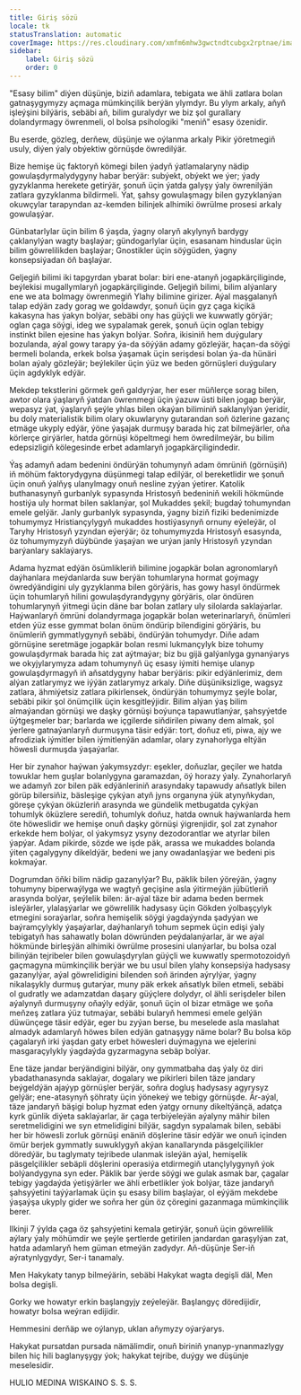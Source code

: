 ```yaml
---
title: Giriş sözü
locale: tk
statusTranslation: automatic
coverImage: https://res.cloudinary.com/xmfm6mhw3gwctndtcubgx2rptnae/image/upload/v1740337243/small_cover_educacion_fundamental_a051170f1c.webp
sidebar:
    label: Giriş sözü
    order: 0
---
```

"Esasy bilim" diýen düşünje, biziň adamlara, tebigata we ähli zatlara bolan gatnaşygymyzy açmaga mümkinçilik berýän ylymdyr. Bu ylym arkaly, aňyň işleýşini bilýäris, sebäbi aň, bilim guralydyr we biz şol gurallary dolandyrmagy öwrenmeli, ol bolsa psihologiki "meniň" esasy özenidir.

Bu eserde, gözleg, derňew, düşünje we oýlanma arkaly Pikir ýöretmegiň usuly, diýen ýaly obýektiw görnüşde öwredilýär.

Bize hemişe üç faktoryň kömegi bilen ýadyň ýatlamalaryny nädip gowulaşdyrmalydygyny habar berýär: subýekt, obýekt we ýer; ýady gyzyklanma herekete getirýär, şonuň üçin ýatda galyşy ýaly öwrenilýän zatlara gyzyklanma bildirmeli. Ýat, şahsy gowulaşmagy bilen gyzyklanýan okuwçylar tarapyndan az-kemden bilinjek alhimiki öwrülme prosesi arkaly gowulaşýar.

Günbatarlylar üçin bilim 6 ýaşda, ýagny olaryň akylynyň bardygy çaklanylýan wagty başlaýar; gündogarlylar üçin, esasanam hinduslar üçin bilim göwrelilikden başlaýar; Gnostikler üçin söýgüden, ýagny konsepsiýadan öň başlaýar.

Geljegiň bilimi iki tapgyrdan ybarat bolar: biri ene-atanyň jogapkärçiliginde, beýlekisi mugallymlaryň jogapkärçiliginde. Geljegiň bilimi, bilim alýanlary ene we ata bolmagy öwrenmegiň Ylahy bilimine girizer. Aýal maşgalanyň talap edýän zady gorag we goldawdyr, şonuň üçin gyz çaga kiçikä kakasyna has ýakyn bolýar, sebäbi ony has güýçli we kuwwatly görýär; oglan çaga söýgi, ideg we sypalamak gerek, şonuň üçin oglan tebigy instinkt bilen ejesine has ýakyn bolýar. Soňra, ikisiniň hem duýgulary bozulanda, aýal gowy tarapy ýa-da söýýän adamy gözleýär, haçan-da söýgi bermeli bolanda, erkek bolsa ýaşamak üçin serişdesi bolan ýa-da hünäri bolan aýaly gözleýär; beýlekiler üçin ýüz we beden görnüşleri duýgulary üçin agdyklyk edýär.

Mekdep tekstlerini görmek geň galdyrýar, her eser müňlerçe sorag bilen, awtor olara ýaşlaryň ýatdan öwrenmegi üçin ýazuw üsti bilen jogap berýär, wepasyz ýat, ýaşlaryň şeýle yhlas bilen okaýan biliminiň saklanylýan ýeridir, bu doly materialistik bilim olary okuwlaryny gutarandan soň özlerine gazanç etmäge ukyply edýär, ýöne ýaşajak durmuşy barada hiç zat bilmeýärler, oňa körlerçe girýärler, hatda görnüşi köpeltmegi hem öwredilmeýär, bu bilim edepsizligiň kölegesinde erbet adamlaryň jogapkärçiligindedir.

Ýaş adamyň adam bedenini öndürýän tohumynyň adam ömrüniň (görnüşiň) iň möhüm faktorydygyna düşünmegi talap edilýär, ol bereketlidir we şonuň üçin onuň ýalňyş ulanylmagy onuň nesline zyýan ýetirer. Katolik buthanasynyň gurbanlyk sypasynda Hristosyň bedeniniň wekili hökmünde hostiýa uly hormat bilen saklanýar, şol Mukaddes şekil; bugdaý tohumyndan emele gelýär. Janly gurbanlyk sypasynda, ýagny biziň fiziki bedenimizde tohumymyz Hristiançylygyň mukaddes hostiýasynyň ornuny eýeleýär, ol Taryhy Hristosyň yzyndan eýerýär; öz tohumymyzda Hristosyň esasynda, öz tohumymyzyň düýbünde ýaşaýan we urýan janly Hristosyň yzyndan barýanlary saklaýarys.

Adama hyzmat edýän ösümlikleriň bilimine jogapkär bolan agronomlaryň daýhanlara meýdanlarda suw berýän tohumlaryna hormat goýmagy öwredýändigini uly gyzyklanma bilen görýäris, has gowy hasyl öndürmek üçin tohumlaryň hilini gowulaşdyrandygyny görýäris, olar öndüren tohumlarynyň ýitmegi üçin däne bar bolan zatlary uly silolarda saklaýarlar. Haýwanlaryň ömrüni dolandyrmaga jogapkär bolan weterinarlaryň, önümleri etden ýüz esse gymmat bolan önüm öndürip bilendigini görýäris, bu önümleriň gymmatlygynyň sebäbi, öndürýän tohumydyr. Diňe adam görnüşine seretmäge jogapkär bolan resmi lukmançylyk bize tohumy gowulaşdyrmak barada hiç zat aýtmaýar; biz bu gijä galýanlyga gynanýarys we okyjylarymyza adam tohumynyň üç esasy iýmiti hemişe ulanyp gowulaşdyrmagyň iň aňsatdygyny habar berýäris: pikir edýänlerimiz, dem alýan zatlarymyz we iýýän zatlarymyz arkaly. Diňe düşüniksizlige, wagsyz zatlara, ähmiýetsiz zatlara pikirlensek, öndürýän tohumymyz şeýle bolar, sebäbi pikir şol önümçilik üçin kesgitleýjidir. Bilim alýan ýaş bilim almaýandan görnüşi we daşky görnüşi boýunça tapawutlanýar, şahsyýetde üýtgeşmeler bar; barlarda we içgilerde siňdirilen piwany dem almak, şol ýerlere gatnaýanlaryň durmuşyna täsir edýär: tort, doňuz eti, piwa, ajy we afrodiziak iýmitler bilen iýmitlenýän adamlar, olary zynahorlyga eltýän höwesli durmuşda ýaşaýarlar.

Her bir zynahor haýwan ýakymsyzdyr: eşekler, doňuzlar, geçiler we hatda towuklar hem guşlar bolanlygyna garamazdan, öý horazy ýaly. Zynahorlaryň we adamyň zor bilen päk edýänleriniň arasyndaky tapawudy aňsatlyk bilen görüp bilersiňiz, bäsleşige çykýan atyň jyns organyna ýük atynyňkydan, göreşe çykýan öküzleriň arasynda we gündelik metbugatda çykýan tohumlyk öküzlere serediň, tohumlyk doňuz, hatda ownuk haýwanlarda hem öte höweslidir we hemişe onuň daşky görnüşi ýigrenjidir, şol zat zynahor erkekde hem bolýar, ol ýakymsyz ysyny dezodorantlar we atyrlar bilen ýapýar. Adam pikirde, sözde we işde päk, arassa we mukaddes bolanda ýiten çagalygyny dikeldýär, bedeni we jany owadanlaşýar we bedeni pis kokmaýar.

Dogrumdan öňki bilim nädip gazanylýar? Bu, päklik bilen ýöreýän, ýagny tohumyny biperwaýlyga we wagtyň geçişine asla ýitirmeýän jübütleriň arasynda bolýar, şeýlelik bilen: är-aýal täze bir adama beden bermek isleýärler, ylalaşýarlar we göwrelilik hadysasy üçin Gökden ýolbaşçylyk etmegini soraýarlar, soňra hemişelik söýgi ýagdaýynda şadyýan we baýramçylykly ýaşaýarlar, daýhanlaryň tohum sepmek üçin edişi ýaly tebigatyň has sahawatly bolan döwründen peýdalanýarlar, är we aýal hökmünde birleşýän alhimiki öwrülme prosesini ulanýarlar, bu bolsa ozal bilinýän tejribeler bilen gowulaşdyrylan güýçli we kuwwatly spermotozoidyň gaçmagyna mümkinçilik berýär we bu usul bilen ylahy konsepsiýa hadysasy gazanylýar, aýal göwrelidigini bilenden soň ärinden aýrylýar, ýagny nikalaşykly durmuş gutarýar, muny päk erkek aňsatlyk bilen etmeli, sebäbi ol gudratly we adamzatdan daşary güýçlere dolydyr, ol ähli serişdeler bilen aýalynyň durmuşyny oňaýly edýär, şonuň üçin ol bizar etmäge we şoňa meňzeş zatlara ýüz tutmaýar, sebäbi bularyň hemmesi emele gelýän düwünçege täsir edýär, eger bu zyýan berse, bu meselede asla maslahat almadyk adamlaryň höwes bilen edýän gatnaşygy näme bolar? Bu bolsa köp çagalaryň irki ýaşdan gaty erbet höwesleri duýmagyna we ejelerini masgaraçylykly ýagdaýda gyzarmagyna sebäp bolýar.

Ene täze jandar berýändigini bilýär, ony gymmatbaha daş ýaly öz diri ybadathanasynda saklaýar, dogalary we pikirleri bilen täze jandary beýgeldýän ajaýyp görnüşler berýär, soňra dogluş hadysasy agyrysyz gelýär; ene-atasynyň şöhraty üçin ýönekeý we tebigy görnüşde. Är-aýal, täze jandaryň bäşigi bolup hyzmat eden ýatgy ornuny dikeltýänçä, adatça kyrk günlik diýeta saklaýarlar, är çaga terbiýeleýän aýalyny mähir bilen seretmelidigini we syn etmelidigini bilýär, sagdyn sypalamak bilen, sebäbi her bir höwesli zorluk görnüşi enäniň döşlerine täsir edýär we onuň içinden ömür berjek gymmatly suwuklygyň akýan kanallarynda päsgelçilikler döredýär, bu taglymaty tejribede ulanmak isleýän aýal, hemişelik päsgelçilikler sebäpli döşlerini operasiýa etdirmegiň utançlylygynyň ýok bolýandygyna syn eder. Päklik bar ýerde söýgi we gulak asmak bar, çagalar tebigy ýagdaýda ýetişýärler we ähli erbetlikler ýok bolýar, täze jandaryň şahsyýetini taýýarlamak üçin şu esasy bilim başlaýar, ol eýýäm mekdebe ýaşaýşa ukyply gider we soňra her gün öz çöregini gazanmaga mümkinçilik berer.

Ilkinji 7 ýylda çaga öz şahsyýetini kemala getirýär, şonuň üçin göwrelilik aýlary ýaly möhümdir we şeýle şertlerde getirilen jandardan garaşylýan zat, hatda adamlaryň hem güman etmeýän zadydyr. Aň-düşünje Ser-iň aýratynlygydyr, Ser-i tanamaly.

Men Hakykaty tanyp bilmeýärin, sebäbi Hakykat wagta degişli däl, Men bolsa degişli.

Gorky we howatyr erkin başlangyjy zeýeleýär. Başlangyç döredijidir, howatyr bolsa weýran edijidir.

Hemmesini derňäp we oýlanyp, uklan aňymyzy oýarýarys.

Hakykat pursatdan pursada nämälimdir, onuň biriniň ynanyp-ynanmazlygy bilen hiç hili baglanyşygy ýok; hakykat tejribe, duýgy we düşünje meselesidir.

HULIO MEDINA WISKAINO
S. S. S.

